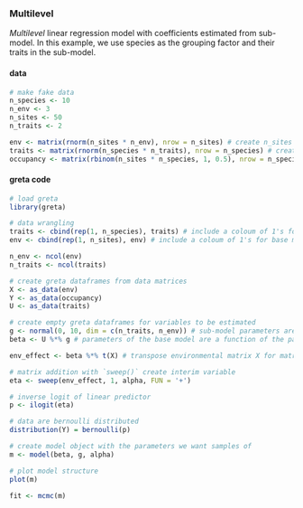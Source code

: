 ### Multilevel

*Multilevel* linear regression model with coefficients estimated from sub-model. In this example, we use species as the grouping factor and their traits in the sub-model.

#### data
<div class="data">
```r
# make fake data
n_species <- 10
n_env <- 3
n_sites <- 50
n_traits <- 2

env <- matrix(rnorm(n_sites * n_env), nrow = n_sites) # create n_sites x n_species matrix of environmental variables
traits <- matrix(rnorm(n_species * n_traits), nrow = n_species) # create n_species * n_traits matix of trait variables
occupancy <- matrix(rbinom(n_sites * n_species, 1, 0.5), nrow = n_species) # create n_sites * n_species matrix of observed occupancy
```
</div>

#### greta code
```r
# load greta
library(greta)

# data wrangling
traits <- cbind(rep(1, n_species), traits) # include a coloum of 1's for sub-model intercept estimation
env <- cbind(rep(1, n_sites), env) # include a coloum of 1's for base model intercept estimation

n_env <- ncol(env)
n_traits <- ncol(traits)

# create greta dataframes from data matrices
X <- as_data(env)
Y <- as_data(occupancy)
U <- as_data(traits)

# create empty greta dataframes for variables to be estimated
g <- normal(0, 10, dim = c(n_traits, n_env)) # sub-model parameters are drawn from normal distributions
beta <- U %*% g # parameters of the base model are a function of the parameters of the sub-model

env_effect <- beta %*% t(X) # transpose environmental matrix X for matrix multiplication

# matrix addition with `sweep()` create interim variable
eta <- sweep(env_effect, 1, alpha, FUN = '+')

# inverse logit of linear predictor
p <- ilogit(eta)

# data are bernoulli distributed
distribution(Y) = bernoulli(p)

# create model object with the parameters we want samples of
m <- model(beta, g, alpha)

# plot model structure
plot(m)

fit <- mcmc(m)

```
